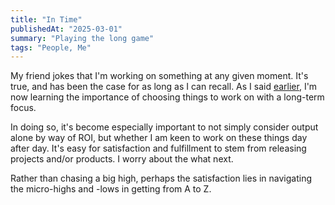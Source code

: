 ```yaml
---
title: "In Time"
publishedAt: "2025-03-01"
summary: "Playing the long game"
tags: "People, Me"
---
```


My friend jokes that I'm working on something at any given moment. It's true, and has been the case for as long as I can recall. As I said [earlier](https://adejuyigbe.com/blog/intuit), I'm now learning the importance of choosing things to work on with a long-term focus. 

In doing so, it's become especially important to not simply consider output alone by way of ROI, but whether I am keen to work on these things day after day. It's easy for satisfaction and fulfillment to stem from releasing projects and/or products. I worry about the what next. 

Rather than chasing a big high, perhaps the satisfaction lies in navigating the micro-highs and -lows in getting from A to Z.
